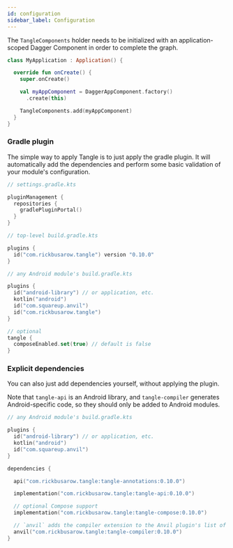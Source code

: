 ```yaml
---
id: configuration
sidebar_label: Configuration
---
```



The `TangleComponents` holder needs to be initialized with an application-scoped Dagger Component in
order to complete the graph.

```kotlin
class MyApplication : Application() {

  override fun onCreate() {
    super.onCreate()

    val myAppComponent = DaggerAppComponent.factory()
      .create(this)

    TangleComponents.add(myAppComponent)
  }
}
```

### Gradle plugin

The simple way to apply Tangle is to just apply the gradle plugin. It will automatically add the
dependencies and perform some basic validation of your module's configuration.

```kotlin
// settings.gradle.kts

pluginManagement {
  repositories {
    gradlePluginPortal()
  }
}
```

```kotlin
// top-level build.gradle.kts

plugins {
  id("com.rickbusarow.tangle") version "0.10.0"
}
```

```kotlin
// any Android module's build.gradle.kts

plugins {
  id("android-library") // or application, etc.
  kotlin("android")
  id("com.squareup.anvil")
  id("com.rickbusarow.tangle")
}

// optional
tangle {
  composeEnabled.set(true) // default is false
}
```

### Explicit dependencies

You can also just add dependencies yourself, without applying the plugin.

Note that `tangle-api` is an Android library, and `tangle-compiler` generates Android-specific code,
so they should only be added to Android modules.

```kotlin
// any Android module's build.gradle.kts

plugins {
  id("android-library") // or application, etc.
  kotlin("android")
  id("com.squareup.anvil")
}

dependencies {

  api("com.rickbusarow.tangle:tangle-annotations:0.10.0")

  implementation("com.rickbusarow.tangle:tangle-api:0.10.0")

  // optional Compose support
  implementation("com.rickbusarow.tangle:tangle-compose:0.10.0")

  // `anvil` adds the compiler extension to the Anvil plugin's list of code generators
  anvil("com.rickbusarow.tangle:tangle-compiler:0.10.0")
}
```
